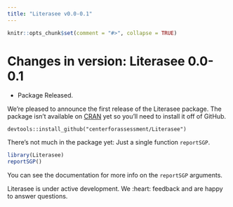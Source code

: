 ```yaml
---
title: "Literasee v0.0-0.1"
---
```


```r
knitr::opts_chunk$set(comment = "#>", collapse = TRUE)
```

# Changes in version: Literasee 0.0-0.1

  * Package Released.

We're pleased to announce the first release of the Literasee package. The package isn't available on [CRAN](https://CRAN.R-project.org/package=Literasee) 
yet so you'll need to install it off of GitHub. 

```
devtools::install_github("centerforassessment/Literasee")
```

There’s not much in the package yet: Just a single function `reportSGP`.

```r
library(Literasee)
reportSGP()
```

You can see the documentation for more info on the `reportSGP` arguments.

Literasee is under active development. We :heart: feedback and are happy to answer questions. 
